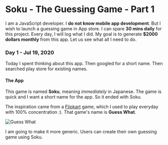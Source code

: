 

<Layout>
<SEO title="Soku - The Guessing Game - Part 1" />
<JSLayout>

# Soku - The Guessing Game - Part 1

I am a JavaScript developer. I **do not know mobile app development**. But I wish to launch a guessing game in App store. I can spare **30 mins daily** for this project. Every day, I will log what I did. My goal is to generate **$2000 dollars monthly** from this app. Let us see what all I need to do.

### Day 1 - Jul 19, 2020

Today I spent thinking about this app. Then googled for a short name. Then searched play store for existing names.

#### The App

This game is named **Soku**, meaning _immediately_ in Japanese. The game is quick and I want a short name for the app. So it ended with Soku.

The inspiration came from a <a href="https://flipkart.com" rel="nofollow" target="_blank">Flipkart</a> game, which I used to play everyday with 100% concentration :). That game's name is **Guess What**.

<div style={{textAlign: "center"}}>
<Image src={imageGuessWhat} style={{maxWidth: "300px"}} alt="Guess What"/>
</div>

I am going to make it more generic. Users can create their own guessing game using Soku.

</JSLayout>
</Layout>
